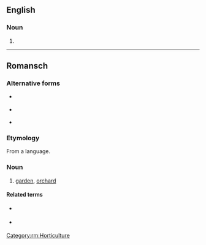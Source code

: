 ==English==

===Noun===
{{head|en|noun}}

# {{obsolete spelling of|curtain}}

----

==Romansch==

===Alternative forms===
* {{qualifier|Sursilvan}} {{l|rm|curtgin}}
* {{qualifier|Sutsilvan}} {{l|rm|curtgegn}}
* {{qualifier|Surmiran}} {{l|rm|curtgign}}

===Etymology===
From a {{etyl|gem|rm}} language.

===Noun===
{{rm-noun|m}}

# {{context|Rumantsch Grischun|Puter|Vallader|lang=rm}} [[garden]], [[orchard]]

====Related terms====
* {{qualifier|Rumantsch Grischun|Sursilvan|Sutsilvan|Surmiran}} {{l|rm|iert}} {{qualifier|a fruit or vegetable garden}}
* {{qualifier|Puter|Vallader}} {{l|rm|üert}} {{qualifier|a fruit or vegetable garden}}

[[Category:rm:Horticulture]]